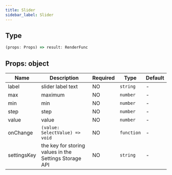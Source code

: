 ```yaml
---
title: Slider
sidebar_label: Slider
---
```


## Type

```ts
(props: Props) => result: RenderFunc
```

## Props: object

| Name        | Description                                            | Required | Type       | Default |
| ----------- | ------------------------------------------------------ | -------- | ---------- | ------- |
| label       | slider label text                                      | NO       | `string`   | -       |
| max         | maximum                                                | NO       | `number`   | -       |
| min         | min                                                    | NO       | `number`   | -       |
| step        | step                                                   | NO       | `number`   | -       |
| value       | value                                                  | NO       | `number`   | -       |
| onChange    | `(value: SelectValue) => void`                         | NO       | `function` | -       |
| settingsKey | the key for storing values in the Settings Storage API | NO       | `string`   | -       |
